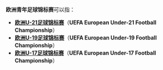 '''欧洲青年足球锦标赛'''可以指：
*'''[[欧洲U-21足球锦标赛|欧洲U-21足球锦标赛]]'''（'''UEFA European Under-21 Football Championship'''）
*'''[[欧洲U-19足球锦标赛|欧洲U-19足球锦标赛]]'''（'''UEFA European Under-19 Football Championship'''）
*'''[[欧洲U-17足球锦标赛|欧洲U-17足球锦标赛]]'''（'''UEFA European Under-17 Football Championship'''）
{{disambig|Cat=組織機構消歧義}}